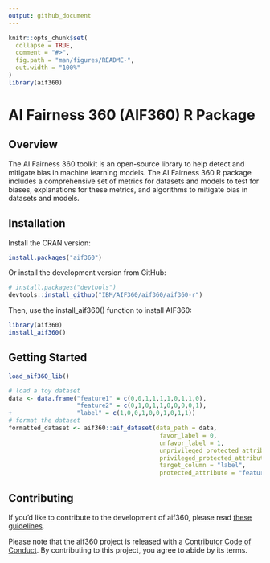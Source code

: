 ```yaml
---
output: github_document
---
```


<!-- README.md is generated from README.Rmd. Please edit that file -->

```r
knitr::opts_chunk$set(
  collapse = TRUE,
  comment = "#>",
  fig.path = "man/figures/README-",
  out.width = "100%"
)
library(aif360)
```

# AI Fairness 360 (AIF360) R Package 

<!-- badges: start -->
<!-- badges: end -->

## Overview

The AI Fairness 360 toolkit is an open-source library to help detect and mitigate bias in machine learning models. 
The AI Fairness 360 R package includes a comprehensive set of metrics for datasets and models to test for biases, explanations for these metrics, and algorithms to mitigate bias in datasets and models.

## Installation

Install the CRAN version:

```r
install.packages("aif360")
```

Or install the development version from GitHub:

``` r
# install.packages("devtools")
devtools::install_github("IBM/AIF360/aif360/aif360-r") 
```

Then, use the install_aif360() function to install AIF360:

``` r
library(aif360)
install_aif360()
``` 

## Getting Started

``` r
load_aif360_lib()
``` 

``` r
# load a toy dataset
data <- data.frame("feature1" = c(0,0,1,1,1,1,0,1,1,0), 
                   "feature2" = c(0,1,0,1,1,0,0,0,0,1),
+                  "label" = c(1,0,0,1,0,0,1,0,1,1))
# format the dataset
formatted_dataset <- aif360::aif_dataset(data_path = data, 
                                          favor_label = 0, 
                                          unfavor_label = 1, 
                                          unprivileged_protected_attribute = 0, 
                                          privileged_protected_attribute = 1, 
                                          target_column = "label", 
                                          protected_attribute = "feature1")

``` 

## Contributing

If you'd like to contribute to the development of aif360, please read [these guidelines](CONTRIBUTING.md).

Please note that the aif360 project is released with a [Contributor Code of Conduct](CODEOFCONDUCT.md). By contributing to this project, you agree to abide by its terms.


